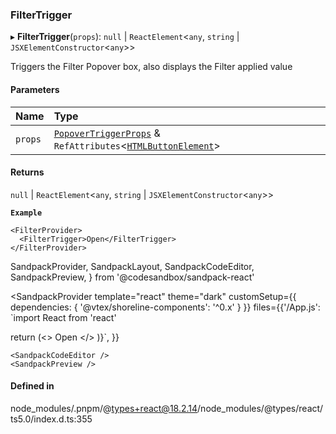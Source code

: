 ### FilterTrigger

▸ **FilterTrigger**(`props`): `null` \| `ReactElement`\<`any`, `string` \| `JSXElementConstructor`\<`any`\>\>

Triggers the Filter Popover box, also displays the Filter applied value

#### Parameters

| Name    | Type                                                                                                                                                                   |
| :------ | :--------------------------------------------------------------------------------------------------------------------------------------------------------------------- |
| `props` | [`PopoverTriggerProps`](/components/popover-trigger/props.md) & `RefAttributes`\<[`HTMLButtonElement`](https://developer.mozilla.org/docs/Web/API/HTMLButtonElement)\> |

#### Returns

`null` \| `ReactElement`\<`any`, `string` \| `JSXElementConstructor`\<`any`\>\>

**`Example`**

```tsx copy showLineNumbers filename="example.tsx"
<FilterProvider>
  <FilterTrigger>Open</FilterTrigger>
</FilterProvider>
```

SandpackProvider,
SandpackLayout,
SandpackCodeEditor,
SandpackPreview,
} from '@codesandbox/sandpack-react'

<SandpackProvider
template="react"
theme="dark"
customSetup={{ dependencies: { '@vtex/shoreline-components': '^0.x' } }}
files={{'/App.js': `import React from 'react'

return (<>
<FilterProvider>
<FilterTrigger>Open</FilterTrigger>
</FilterProvider>
</>
)}`,
}}

>   <SandpackLayout>

    <SandpackCodeEditor />
    <SandpackPreview />

  </SandpackLayout>
</SandpackProvider>

#### Defined in

node_modules/.pnpm/@types+react@18.2.14/node_modules/@types/react/ts5.0/index.d.ts:355
